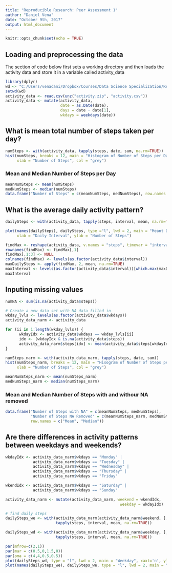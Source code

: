 ```yaml
---
title: "Reproducible Research: Peer Assessment 1"
author: "Daniel Vena"
date: "October 9th, 2017"
output: html_document
---
```


```r
knitr::opts_chunk$set(echo = TRUE)
```

## Loading and preprocessing the data
The section of code below first sets a working directory and then loads the activity data and store it in a variable called activity_data

```r
library(dplyr)
wd <- "C:/Users/venadani/Dropbox/Courses/Data Science Specialization/Reproducible/CourseProject1/RepData_PeerAssessment1"
setwd(wd)
activity_data <- read.csv(unz("activity.zip", "activity.csv"))
activity_data <- mutate(activity_data, 
                        date = as.Date(date), 
                        days = date - date[1], 
                        wkdays = weekdays(date))
```

## What is mean total number of steps taken per day?
```r
numSteps <- with(activity_data, tapply(steps, date, sum, na.rm=TRUE))
hist(numSteps, breaks = 12, main = "Histogram of Number of Steps per Day", 
     xlab = "Number of Steps", col = "grey")
```

### Mean and Median Number of Steps per Day
```r
meanNumSteps <- mean(numSteps)
medNumSteps <- median(numSteps)
data.frame("Number of Steps" = c(meanNumSteps, medNumSteps), row.names = c("Mean", "Median"))
```

## What is the average daily activity pattern?
```r
dailySteps <- with(activity_data, tapply(steps, interval, mean, na.rm=TRUE))

plot(names(dailySteps), dailySteps, type ="l", lwd = 2, main = "Meant Daily Steps per Interval",
     xlab = "Daily Interval", ylab = "Number of Steps")

findMax <- reshape(activity_data, v.names = "steps", timevar = "interval", idvar = "date", direction = "wide")
rownames(findMax) <- findMax[,1]
findMax[,1:3] <- NULL
colnames(findMax) <- levels(as.factor(activity_data$interval))
maxDailySteps <- apply(findMax, 2, mean, na.rm=TRUE)
maxInterval <- levels(as.factor(activity_data$interval))[which.max(maxDailySteps)]
maxInterval
```

## Inputing missing values
```r
numNA <- sum(is.na(activity_data$steps))

# Create a new data set with NA data filled in
wkday_lvls <- levels(as.factor(activity_data$wkdays))
activity_data_narm <- activity_data

for (ii in 1:length(wkday_lvls)) {
      wkdayIdx <- activity_data$wkdays == wkday_lvls[ii]
      idx <- (wkdayIdx & is.na(activity_data$steps)) 
      activity_data_narm$steps[idx] <- mean(activity_data$steps[wkdayIdx], na.rm = TRUE)
}

numSteps_narm <- with(activity_data_narm, tapply(steps, date, sum))
hist(numSteps_narm, breaks = 12, main = "Hisogram of Number of Steps per Day", 
     xlab = "Number of Steps", col = "grey")

meanNumSteps_narm <- mean(numSteps_narm)
medNumSteps_narm <- median(numSteps_narm)
```
### Mean and Median Number of Steps with and withour NA removed
```r
data.frame("Number of Steps with NA" = c(meanNumSteps, medNumSteps), 
           "Number of Steps NA Removed" = c(meanNumSteps_narm, medNumSteps_narm),  
           row.names = c("Mean", "Median"))
```

## Are there differences in activity patterns between weekdays and weekends?

```r
wkdayIdx <- activity_data_narm$wkdays == "Monday" | 
            activity_data_narm$wkdays == "Tuesday" | 
            activity_data_narm$wkdays == "Wednesday" | 
            activity_data_narm$wkdays == "Thursday" | 
            activity_data_narm$wkdays == "Friday"

wkendIdx <- activity_data_narm$wkdays == "Saturday" | 
            activity_data_narm$wkdays == "Sunday"

activity_data_narm <- mutate(activity_data_narm, weekend = wkendIdx,
                                                  weekday = wkdayIdx)

# find daily steps 
dailySteps_we <- with(activity_data_narm[activity_data_narm$weekend, ], 
                      tapply(steps, interval, mean, na.rm=TRUE))

dailySteps_wd <- with(activity_data_narm[activity_data_narm$weekday, ], 
                      tapply(steps, interval, mean, na.rm=TRUE))

par(mfrow=c(2,1))
par(mar = c(0.5,0,1.5,0))
par(oma = c(4,4,0.5,0.5))
plot(dailySteps_wd, type = "l", lwd = 2, main = "Weekday", xaxt='n', ylab = "Number of Steps") 
plot(names(dailySteps_we), dailySteps_we, type = "l", lwd = 2, main = "Weekend", xlab = "Interval (min)", ylab = "Number of Steps")
```